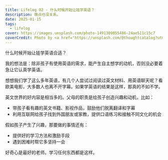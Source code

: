 ```yaml
---
title: Lifelog 02 - 什么时候开始让娃学英语？
description: 晚点也没关系。
date: 2025-01-15
tags:
  - lifelog
cover: https://images.unsplash.com/photo-1491309055486-24ae511c15c7
coverCredit: Photo by <a href="https://unsplash.com/@thoughtcatalog?utm_content=creditCopyText&utm_medium=referral&utm_source=unsplash">Thought Catalog</a> on <a href="https://unsplash.com/photos/person-reading-book-on-brown-wooden-table-taken-at-daytome-mmWqrsjZ4Lw?utm_content=creditCopyText&utm_medium=referral&utm_source=unsplash">Unsplash</a>
---
```


什么时候开始让娃学英语合适？

我的想法是：除非孩子有使用英语的需求，能产生自主想学的动机，否则没必要着急让它认真学英语。

想想我们学了这么多年英语，有几个人尝试过阅读过英文材料、用英语聊天呢？看欧美电影，大多数人也离不开字幕。如果学英语的结果是这样，那真的不如不学。

英文世界的好内容是相当多的。父母的职责是给孩子创造兴趣和动机，比如：

- 带孩子看有趣的英文书籍、影视作品，鼓励他们脱离翻译和字幕
- 利用互联网给孩子找到外国朋友或家教，提供口语练习和接触不同文化的机会

假如孩子产生了兴趣，那要做的事情还有：

- 提供好的学习方法和激励手段
- 遇到困难时帮它多坚持一会

好奇心是最好的老师。学习任何东西都是这样。
